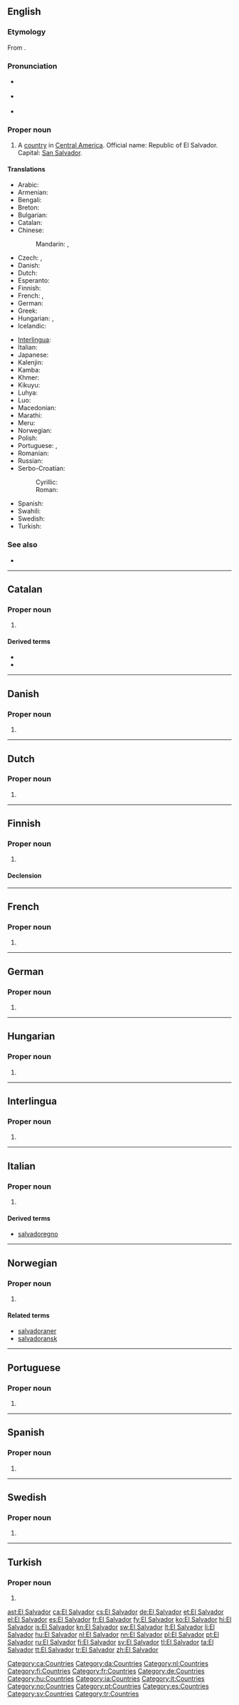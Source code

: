 ==English==
{{wikipedia}}

===Etymology===
From {{etyl|es}} {{term|salvador|El Salvador|The Saviour|lang=es}}.

===Pronunciation===
* {{a|UK}} {{IPA|/ɛl ˈsæl.və.dɔː/}}
* {{a|US}} {{IPA|/ɛl ˈsæl.və.dɔɹ/}}
* {{audio|en-us-El Salvador.ogg|Audio (US)}}

===Proper noun===
{{en-proper noun|sg=[[El]] [[Salvador]]}}

# A [[country]] in [[Central America]]. Official name: Republic of El Salvador. Capital: [[San Salvador]].

====Translations====
{{trans-top|country in Central America}}
* Arabic: {{t-|ar|السلفادور|m|tr=al-salfaduur}}
* Armenian: {{t-|hy|Սալվադոր|tr=Salvador}}
* Bengali: {{t-|bn|এল সালভাদোর}}
* Breton: {{t-|br|Salvador}}
* Bulgarian: {{t-|bg|Салвадор}}
* Catalan: {{t+|ca|El Salvador|m}}
* Chinese:
*: Mandarin: {{t-|cmn|薩爾瓦多|sc=Hani}},  {{t-|cmn|萨尔瓦多|tr=Sà'ěrwǎduō|sc=Hani}}
* Czech: {{t-|cs|Salvádor|m}}, {{t+|cs|Salvador|m}}
* Danish: {{t-|da|El Salvador}}
* Dutch: {{t+|nl|El Salvador}}
* Esperanto: {{t-|eo|Salvadoro}}
* Finnish: {{t+|fi|El Salvador}}
* French: {{t+|fr|Salvador|m}}, {{t+|fr|El Salvador|m}}
* German: {{t+|de|El Salvador|n}}
* Greek: {{t+|el|Ελ Σαλβαδόρ|n|tr=El Salvadór}}
* Hungarian: {{t+|hu|El Salvador}}, {{t+|hu|Salvador}}
* Icelandic: {{t+|is|El Salvador}}
{{trans-mid}}
* [[Interlingua]]: {{t-|ia|El Salvador}}
* Italian: {{t-|it|El Salvador|m}}
* Japanese: {{t-|ja|エルサルバドル|tr=erusarubadoru}}
* Kalenjin: {{tø|kln|Elsavado}}
* Kamba: {{tø|kam|Elsavado}}
* Khmer: {{t-|km|អែលសាល់វ៉ាឌ័រ|tr=ael sal va dour|sc=Khmr}}
* Kikuyu: {{tø|ki|Elsavado}}
* Luhya: {{tø|luy|Elsavado}}
* Luo: {{tø|luo|Elsavado}}
* Macedonian: {{t-|mk|Ел Салвадор|m|tr=El Sálvador}}
* Marathi: {{t-|mr|एल साल्वादोर|tr=el salvadora|sc=Deva}}
* Meru: {{tø|mer|Elsavado}}
* Norwegian: {{t-|no|El Salvador}}
* Polish: {{t+|pl|Salwador}}
* Portuguese: {{t+|pt|Salvador}} {{qualifier|Portugal}}, {{t+|pt|El Salvador}} {{qualifier|Brazil}}
* Romanian: {{t-|ro|Salvador|n}}
* Russian: {{t+|ru|Сальвадор|m|tr=Sal'vadór}}
* Serbo-Croatian:
*: Cyrillic: {{t-|sh|Салвадор|m}}
*: Roman: {{t-|sh|Salvador|m}}
* Spanish: {{t+|es|El Salvador|m}}
* Swahili: {{t+|sw|Elsavado}}
* Swedish: {{t+|sv|El Salvador}}
* Turkish: {{t+|tr|El Salvador}}
{{trans-bottom}}

===See also===
* {{list|en|countries of Central America}}

----

==Catalan==
{{wikipedia|lang=ca}}

===Proper noun===
{{ca-proper noun|m}}

# {{l|en|El Salvador}}

====Derived terms====
* {{l|ca|salvadorenc}}
* {{l|ca|salvadoreny}}

[[Category:ca:Countries]]

----

==Danish==

===Proper noun===
{{head|da|proper noun}}

# {{l|en|El Salvador}}

[[Category:da:Countries]]

----

==Dutch==

===Proper noun===
{{head|nl|proper noun}}

# {{l|en|El Salvador}}

[[Category:nl:Countries]]

----

==Finnish==
{{wikipedia|lang=fi}}

===Proper noun===
{{fi-proper noun}}

# {{l|en|El Salvador}}

====Declension====
{{fi-decl-risti|El Salvador|nopl=1|i=0}}

[[Category:fi:Countries]]

----

==French==

===Proper noun===
{{fr-proper noun}}

# {{l|en|El Salvador}}

[[Category:fr:Countries]]

----

==German==

===Proper noun===
{{head|de|proper noun|g=n}}

# {{l|en|El Salvador}}

[[Category:de:Countries]]

----

==Hungarian==
{{wikipedia|lang=hu}}

===Proper noun===
{{hu-proper noun}}

# {{l|en|El Salvador}}

[[Category:hu:Countries]]

----

==Interlingua==

===Proper noun===
{{head|ia|proper noun}}

# {{l|en|El Salvador}}

[[Category:ia:Countries]]

----

==Italian==
{{wikipedia|lang=it}}

===Proper noun===
{{it-proper noun|g=m}}

# {{l|en|El Salvador}}

====Derived terms====
* [[salvadoregno]]

[[Category:it:Countries]]

----

==Norwegian==

===Proper noun===
{{head|no|proper noun}}

# {{l|en|El Salvador}}

====Related terms====
* [[salvadoraner]]
* [[salvadoransk]]

[[Category:no:Countries]]

----

==Portuguese==

===Proper noun===
{{pt-proper noun|m}}

# {{l|en|El Salvador}}

[[Category:pt:Countries]]

----

==Spanish==
{{wikipedia|lang=es}}

===Proper noun===
{{es-proper noun|m}}

# {{l|en|El Salvador}}

[[Category:es:Countries]]

----

==Swedish==

===Proper noun===
{{head|sv|proper noun}}

# {{l|en|El Salvador}}

[[Category:sv:Countries]]

----

==Turkish==

===Proper noun===
{{head|tr|proper noun}}

# {{l|en|El Salvador}}

[[Category:tr:Countries]]

[[ast:El Salvador]]
[[ca:El Salvador]]
[[cs:El Salvador]]
[[de:El Salvador]]
[[et:El Salvador]]
[[el:El Salvador]]
[[es:El Salvador]]
[[fr:El Salvador]]
[[fy:El Salvador]]
[[ko:El Salvador]]
[[hi:El Salvador]]
[[is:El Salvador]]
[[kn:El Salvador]]
[[sw:El Salvador]]
[[lt:El Salvador]]
[[li:El Salvador]]
[[hu:El Salvador]]
[[nl:El Salvador]]
[[nn:El Salvador]]
[[pl:El Salvador]]
[[pt:El Salvador]]
[[ru:El Salvador]]
[[fi:El Salvador]]
[[sv:El Salvador]]
[[tl:El Salvador]]
[[ta:El Salvador]]
[[tt:El Salvador]]
[[tr:El Salvador]]
[[zh:El Salvador]]